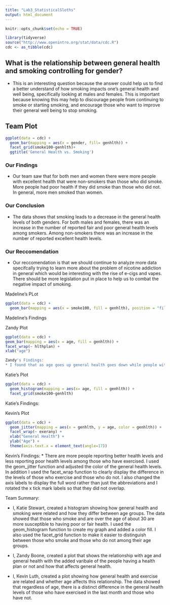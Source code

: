 ```yaml
---
title: "Lab3_StatisticalSloths"
output: html_document
---
```


```r
knitr::opts_chunk$set(echo = TRUE)
```
```r
library(tidyverse)
source("http://www.openintro.org/stat/data/cdc.R")
cdc <- as_tibble(cdc)
```


## What is the relationship between general health and smoking controlling for gender? 
* This is an interesting question because the answer could help us to find a better understand of how smoking impacts one's general health and well being, specifically looking at males and females. This is important because knowing this may help to discourage people from continuing to smoke or starting smoking, and encourage those who want to improve their general well being to stop smoking. 

## Team Plot 

```r
ggplot(data = cdc) +
  geom_bar(mapping = aes(x = gender, fill= genhlth)) +
  facet_grid(smoke100~genhlth)+
  ggtitle('General Health vs. Smoking')
```

### Our Findings

* Our team saw that for both men and women there were more people with excellent health that were non-smokers than those who did smoke. More people had poor health if they did smoke than those who did not. In general, more men smoked than women.

### Our Conclusion

* The data shows that smoking leads to a decrease in the general health levels of both genders. For both males and females, there was an increase in the number of reported fair and poor general health levels among smokers. Among non-smokers there was an increase in the number of reported excellent health levels. 

### Our Reccomendation 

* Our reccomendation is that we should continue to analyze more data specifcally trying to learn more about the problem of nicotine addiction in general which would be interesting with the rise of e-cigs and vapes. There should be more legislation put in place to help us to combat the negative impact of smoking.


Madeline's PLot

```r
ggplot(data = cdc) + 
  geom_bar(mapping = aes(x = smoke100, fill = genhlth), position = "fill")
```

Madeline's Findings



Zandy Plot 
```r
ggplot(data = cdc) +
geom_bar(mapping = aes(x = age, fill = genhlth)) +
facet_wrap(~ hlthplan) +
xlab("age")

Zandy's Findings:
* I found that as age goes up general health goes down while people with a healthplan overall, have better health than people who don't have a health plan. This plot confirms that as you get older, your health deteriorates and that people with a healthplan have better health overall than people without a health plan.
```

Katie's Plot 
```r
ggplot(data = cdc) +
  geom_histogram(mapping = aes(x= age, fill = genhlth)) +
  facet_grid(smoke100~genhlth)
```
Katie's Findings:

Kevin's Plot 
```r
ggplot(data = cdc) + 
  geom_jitter(mapping = aes(x = genhlth, y = age, color = genhlth)) + 
  facet_wrap(~ exerany) + 
  xlab("General Health") + 
  ylab("Age") + 
  theme(axis.text.x = element_text(angle=17))
```
Kevin's Findings: 
* There are more people reporting better health levels and less reporting poor health levels among those who have exercised. I used the geom_jitter function and adjusted the color of the general health levels. In addition I used the facet_wrap function to clearly display the difference in the levels of those who exercise and those who do not. I also changed the axis labels to display the full word rather than just the abbreviations and I rotated the x tick mark labels so that they did not overlap.

Team Summary:

* I, Katie Stewart, created a histogram showing how general health and smoking were related and how they differ between age groups. The data showed that those who smoke and are over the age of about 30 are more susceptible to having poor or fair health. I used the geom_histogram function to create my graph and added a color fill. I also used the facet_grid function to make it easier to distinguish between those who smoke and those who do not among their age groups. 

* I, Zandy Boone, created a plot that shows the relationship with age and general health with the added varibale of the people having a health plan or not and how that affects general health.

* I, Kevin Luth, created a plot showing how general health and exercise are related and whether age affects this relationship. The data showed that regardless of age, there is a distinct difference in the general health levels of those who have exercised in the last month and those who have not.
